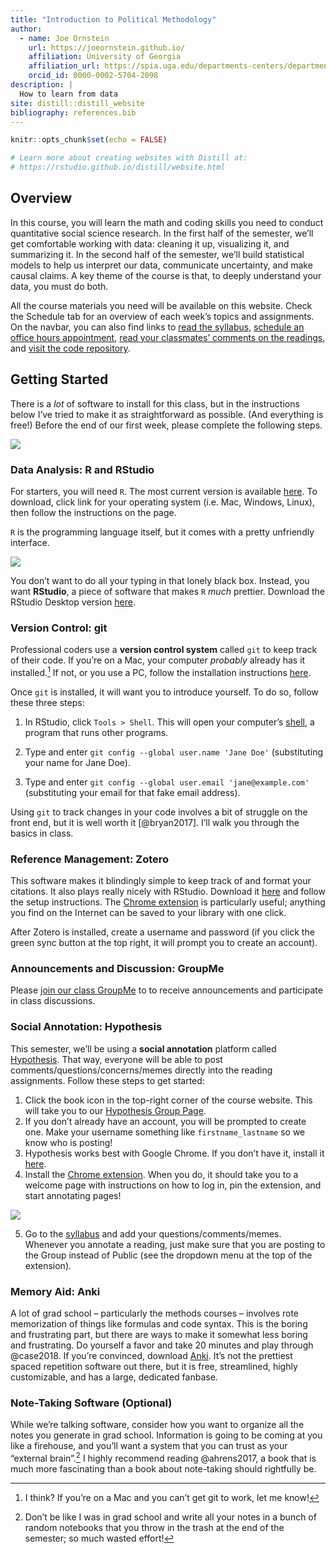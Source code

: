 ```yaml
---
title: "Introduction to Political Methodology"
author:
  - name: Joe Ornstein 
    url: https://joeornstein.github.io/
    affiliation: University of Georgia
    affiliation_url: https://spia.uga.edu/departments-centers/department-of-political-science/
    orcid_id: 0000-0002-5704-2098
description: |
  How to learn from data
site: distill::distill_website
bibliography: references.bib
---
```


```r
knitr::opts_chunk$set(echo = FALSE)

# Learn more about creating websites with Distill at:
# https://rstudio.github.io/distill/website.html

```

## Overview

In this course, you will learn the math and coding skills you need to conduct quantitative social science research. In the first half of the semester, we'll get comfortable working with data: cleaning it up, visualizing it, and summarizing it. In the second half of the semester, we'll build statistical models to help us interpret our data, communicate uncertainty, and make causal claims. A key theme of the course is that, to deeply understand your data, you must do both.

All the course materials you need will be available on this website. Check the Schedule tab for an overview of each week's topics and assignments. On the navbar, you can also find links to [read the syllabus](syllabus/POLS-7012-syllabus.pdf), [schedule an office hours appointment](https://calendly.com/jornstein/15min), [read your classmates' comments on the readings](https://hypothes.is/groups/g7pXazQj/pols-7012-fall-2021), and [visit the code repository](https://github.com/joeornstein/intro-political-methodology).

## Getting Started

There is a *lot* of software to install for this class, but in the instructions below I've tried to make it as straightforward as possible. (And everything is free!) Before the end of our first week, please complete the following steps.

![](img/wizard.jpg)

### Data Analysis: R and RStudio

For starters, you will need `R`. The most current version is available [here](https://cloud.r-project.org/). To download, click link for your operating system (i.e. Mac, Windows, Linux), then follow the instructions on the page.

`R` is the programming language itself, but it comes with a pretty unfriendly interface.

![](img/rterm.png)

You don't want to do all your typing in that lonely black box. Instead, you want **RStudio**, a piece of software that makes `R` *much* prettier. Download the RStudio Desktop version [here](https://www.rstudio.com/products/rstudio/download/#download).

### Version Control: git

Professional coders use a **version control system** called `git` to keep track of their code. If you're on a Mac, your computer *probably* already has it installed.[^1] If not, or you use a PC, follow the installation instructions [here](https://git-scm.com/downloads).

[^1]: I think? If you're on a Mac and you can't get git to work, let me know!

Once `git` is installed, it will want you to introduce yourself. To do so, follow these three steps:

1. In RStudio, click `Tools > Shell`. This will open your computer's [shell](https://happygitwithr.com/shell.html), a program that runs other programs.

2. Type and enter `git config --global user.name 'Jane Doe'` (substituting your name for Jane Doe).

3. Type and enter `git config --global user.email 'jane@example.com'` (substituting your email for that fake email address).

Using `git` to track changes in your code involves a bit of struggle on the front end, but it is well worth it [@bryan2017]. I'll walk you through the basics in class.

### Reference Management: Zotero

This software makes it blindingly simple to keep track of and format your citations. It also plays really nicely with RStudio. Download it [here](https://www.zotero.org/) and follow the setup instructions. The [Chrome extension](https://chrome.google.com/webstore/detail/zotero-connector/ekhagklcjbdpajgpjgmbionohlpdbjgc?hl=en) is particularly useful; anything you find on the Internet can be saved to your library with one click.

After Zotero is installed, create a username and password (if you click the green sync button at the top right, it will prompt you to create an account).

### Announcements and Discussion: GroupMe

Please [join our class GroupMe](https://groupme.com/join_group/62874918/MTotOtTJ) to to receive announcements and participate in class discussions.

### Social Annotation: Hypothesis

This semester, we'll be using a **social annotation** platform called [Hypothesis](https://web.hypothes.is/). That way, everyone will be able to post comments/questions/concerns/memes directly into the reading assignments. Follow these steps to get started:

1.  Click the book icon in the top-right corner of the course website. This will take you to our [Hypothesis Group Page](https://hypothes.is/groups/g7pXazQj/pols-7012-fall-2021).
2.  If you don't already have an account, you will be prompted to create one. Make your username something like `firstname_lastname` so we know who is posting!
3.  Hypothesis works best with Google Chrome. If you don't have it, install it [here](https://www.google.com/chrome/).
4.  Install the [Chrome extension](https://chrome.google.com/webstore/detail/hypothesis-web-pdf-annota/bjfhmglciegochdpefhhlphglcehbmek?hl=en). When you do, it should take you to a welcome page with instructions on how to log in, pin the extension, and start annotating pages!

![](img/hypothesis-tutorial/extension-setup.png)

5.  Go to the [syllabus](syllabus/POLS-3230-syllabus.pdf) and add your questions/comments/memes. Whenever you annotate a reading, just make sure that you are posting to the Group instead of Public (see the dropdown menu at the top of the extension).

### Memory Aid: Anki

A lot of grad school -- particularly the methods courses -- involves rote memorization of things like formulas and code syntax. This is the boring and frustrating part, but there are ways to make it somewhat less boring and frustrating. Do yourself a favor and take 20 minutes and play through @case2018. If you're convinced, download [Anki](https://apps.ankiweb.net/). It's not the prettiest spaced repetition software out there, but it is free, streamlined, highly customizable, and has a large, dedicated fanbase.

### Note-Taking Software (Optional)

While we're talking software, consider how you want to organize all the notes you generate in grad school. Information is going to be coming at you like a firehouse, and you'll want a system that you can trust as your "external brain".[^2] I highly recommend reading @ahrens2017, a book that is much more fascinating than a book about note-taking should rightfully be.

[^2]: Don't be like I was in grad school and write all your notes in a bunch of random notebooks that you throw in the trash at the end of the semester; so much wasted effort!
